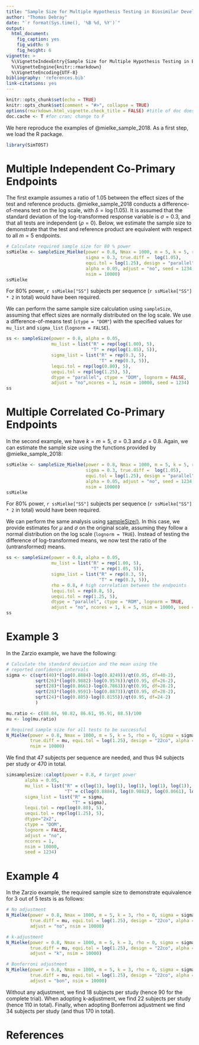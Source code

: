 ```yaml
---
title: "Sample Size for Multiple Hypothesis Testing in Biosimilar Development"
author: "Thomas Debray"
date: "`r format(Sys.time(), '%B %d, %Y')`"
output: 
  html_document:
    fig_caption: yes
    fig_width: 9
    fig_height: 6
vignette: >
  %\VignetteIndexEntry{Sample Size for Multiple Hypothesis Testing in Biosimilar Development}
  %\VignetteEngine{knitr::rmarkdown}
  %\VignetteEncoding{UTF-8}
bibliography: 'references.bib'
link-citations: yes
---
```


```r
knitr::opts_chunk$set(echo = TRUE)
knitr::opts_chunk$set(comment = "#>", collapse = TRUE)
options(rmarkdown.html_vignette.check_title = FALSE) #title of doc does not match vignette title
doc.cache <- T #for cran; change to F
```

We here reproduce the examples of @mielke_sample_2018. As a first step, we load the R package.

```r
library(SimTOST)
```



# Multiple Independent Co-Primary Endpoints
The first example assumes a ratio of 1.05 between the effect sizes of the test and reference products. @mielke_sample_2018 conducts a difference-of-means test on the log scale, with $\delta = \log(1.05)$. It is assumed that the standard deviation of the log-transformed response variable is $\sigma = 0.3$, and that all tests are independent ($\rho = 0$). Below, we estimate the sample size to demonstrate that the test and reference product are equivalent with respect to all $m=5$ endpoints.

```r
# Calculate required sample size for 80 % power 
ssMielke <- sampleSize_Mielke(power = 0.8, Nmax = 1000, m = 5, k = 5, rho = 0, 
                              sigma = 0.3, true.diff =  log(1.05), 
                              equi.tol = log(1.25), design = "parallel", 
                              alpha = 0.05, adjust = "no", seed = 1234, 
                              nsim = 10000)
ssMielke
```
For 80\% power, `r ssMielke["SS"]` subjects per sequence (`r ssMielke["SS"] * 2` in total) would have been required. 

We can perform the same sample size calculation using `sampleSize`, assuming that effect sizes are normally distributed on the log scale. We use a difference-of-means test  (`ctype = "DOM"`) with the specified values for `mu_list` and `sigma_list` (`lognorm = FALSE`).

```r
ss <- sampleSize(power = 0.8, alpha = 0.05,
                 mu_list = list("R" = rep(log(1.00), 5),
                                "T" = rep(log(1.05), 5)),
                 sigma_list = list("R" = rep(0.3, 5),
                                   "T" = rep(0.3, 5)),
                 lequi.tol = rep(log(0.80), 5),
                 uequi.tol = rep(log(1.25), 5),
                 dtype = "parallel", ctype = "DOM", lognorm = FALSE, 
                 adjust = "no",ncores = 1, nsim = 10000, seed = 1234)
ss
```     

# Multiple Correlated Co-Primary Endpoints
In the second example, we have $k=m=5$, $\sigma = 0.3$ and $\rho = 0.8$. Again, we can estimate the sample size using the functions provided by @mielke_sample_2018: 

```r
ssMielke <- sampleSize_Mielke(power = 0.8, Nmax = 1000, m = 5, k = 5, rho = 0.8, 
                              sigma = 0.3, true.diff =  log(1.05), 
                              equi.tol = log(1.25), design = "parallel", 
                              alpha = 0.05, adjust = "no", seed = 1234, 
                              nsim = 10000)
ssMielke
```
For 80\% power, `r ssMielke["SS"]` subjects per sequence (`r ssMielke["SS"] * 2` in total) would have been required. 

We can perform the same analysis using [sampleSize()](../man/sampleSize.html). In this case, we provide estimates for $\mu$ and $\sigma$ on the original scale, assuming they follow a normal distribution on the log scale (`lognorm = TRUE`). Instead of testing the difference of log-transformed means, we now test the ratio of the (untransformed) means.

```r
ss <- sampleSize(power = 0.8, alpha = 0.05,
                 mu_list = list("R" = rep(1.00, 5),
                                "T" = rep(1.05, 5)),
                 sigma_list = list("R" = rep(0.3, 5),
                                   "T" = rep(0.3, 5)),
                 rho = 0.8, # high correlation between the endpoints
                 lequi.tol = rep(0.8, 5),
                 uequi.tol = rep(1.25, 5),
                 dtype = "parallel", ctype = "ROM", lognorm = TRUE, 
                 adjust = "no", ncores = 1, k = 5, nsim = 10000, seed = 1234)
ss
```

# Example 3
In the Zarzio example, we have the following:

```r
# Calculate the standard deviation and the mean using the 
# reported confidence intervals
sigma <- c(sqrt(40)*(log(0.8884)-log(0.8249))/qt(0.95, df=40-2), 
           sqrt(26)*(log(0.9882)-log(0.9576))/qt(0.95, df=26-2), 
           sqrt(28)*(log(0.8661)-log(0.7863))/qt(0.95, df=28-2), 
           sqrt(28)*(log(0.9591)-log(0.8873))/qt(0.95, df=28-2), 
           sqrt(24)*(log(0.885)-log(0.8155))/qt(0.95, df=24-2)
           )

mu.ratio <- c(88.84, 98.82, 86.61, 95.91, 88.5)/100 
mu <- log(mu.ratio)

# Required sample size for all tests to be successful 
N_Mielke(power = 0.8, Nmax = 1000, m = 5, k = 5, rho = 0, sigma = sigma, 
         true.diff = mu, equi.tol = log(1.25), design = "22co", alpha = 0.05, 
         nsim = 10000)
```
We find that 47 subjects per sequence are needed, and thus 94 subjects per study or 470 in total.

```r
simsamplesize::calopt(power = 0.8, # target power
       alpha = 0.05,
       mu_list = list("R" = c(log(1), log(1), log(1), log(1), log(1)),
                      "T" = c(log(0.8884), log(0.9882), log(0.8661), log(0.9591), log(0.8850))),
       sigma_list = list("R" = sigma,
                         "T" = sigma),
       lequi.tol = rep(log(0.80), 5),
       uequi.tol = rep(log(1.25), 5),
       dtype="2x2",
       ctype = "DOM", 
       lognorm = FALSE,
       adjust = "no",
       ncores = 1,
       nsim = 10000,
       seed = 1234)
```

# Example 4

In the Zarzio example, the required sample size to demonstrate equivalence for 3 out of 5 tests is as follows:

```r
# No adjustment
N_Mielke(power = 0.8, Nmax = 1000, m = 5, k = 3, rho = 0, sigma = sigma, 
         true.diff = mu, equi.tol = log(1.25), design = "22co", alpha = 0.05,
         adjust = "no", nsim = 10000)

# k-adjustment 
N_Mielke(power = 0.8, Nmax = 1000, m = 5, k = 3, rho = 0, sigma = sigma, 
         true.diff = mu, equi.tol = log(1.25), design = "22co", alpha = 0.05,
         adjust = "k", nsim = 10000)

# Bonferroni adjustment 
N_Mielke(power = 0.8, Nmax = 1000, m = 5, k = 3, rho = 0, sigma = sigma, 
         true.diff = mu, equi.tol = log(1.25), design = "22co", alpha = 0.05,
         adjust = "bon", nsim = 10000)
```
Without any adjustment, we find 18 subjects per study (hence 90 for the complete trial). When adopting k-adjustment, we find 22 subjects per study (hence 110 in total). Finally, when adopting Bonferroni adjustment we find 34 subjects per study (and thus 170 in total).


# References
